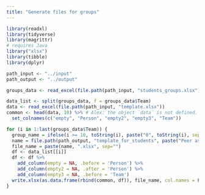 ```yaml
---
title: "Generate files for groups"
---
```


```r
library(readxl)
library(tidyverse)
library(magrittr)
# requires Java
library("xlsx")
library(tibble)
library(dplyr)
```

```r
path_input <- "../input"
path_output <- "../output"
```


```r
groups_data <- read_excel(file.path(path_input, "students_groups.xlsx"))
```

```r
data_list <- split(groups_data, f = groups_data$Team) 
data <- read_excel(file.path(path_input, "template.xlsx"))
common <- head(data, 10) %>% # Alex: the object `data` is not defined.
  set_colnames(c("empty", "Person", "empty2", "empty3", "Team"))
```

```r
for (i in 1:last(groups_data$Team)) {
  group_name = ifelse(i >= 10, toString(i), paste("0", toString(i), sep =""))
  name = file.path(path_output, "template_for_students", paste("Peer assessment Team", group_name))
  file_name = paste(name, ".xlsx", sep="")
  df <- data_list[[i]]
  df <- df %>% 
    add_column(empty = NA, .before = 'Person') %>%
    add_column(empty2 = NA, .after = 'Person') %>%
    add_column(empty3 = NA, .before = 'Team') 
  write.xlsx(as.data.frame(rbind(common, df)), file_name, col.names = FALSE, showNA = FALSE, row.names = FALSE)
}
```





